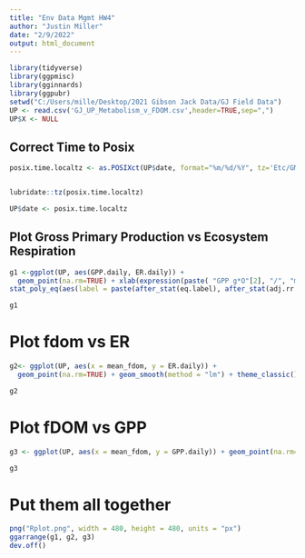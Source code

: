---
title: "Env Data Mgmt HW4"
author: "Justin Miller"
date: "2/9/2022"
output: html_document
---

```{r}
library(tidyverse)
library(ggpmisc)
library(gginnards)
library(ggpubr)
setwd("C:/Users/mille/Desktop/2021 Gibson Jack Data/GJ Field Data")
UP <- read.csv('GJ_UP_Metabolism_v_FDOM.csv',header=TRUE,sep=",")
UP$X <- NULL

```

## Correct Time to Posix
```{r}
posix.time.localtz <- as.POSIXct(UP$date, format="%m/%d/%Y", tz='Etc/GMT+6')


lubridate::tz(posix.time.localtz)

UP$date <- posix.time.localtz

```
## Plot Gross Primary Production vs Ecosystem Respiration
```{r, message= F}
g1 <-ggplot(UP, aes(GPP.daily, ER.daily)) +
  geom_point(na.rm=TRUE) + xlab(expression(paste( "GPP g*O"[2], "/", "m"^2, "/day)"))) + ylab(expression(paste( "ER g*O"[2], "/", "m"^2, "/day)"))) + geom_smooth(method = "lm") + theme_classic() + ggtitle("GPP v ER") + theme(plot.title = element_text(hjust = 0.5)) +
stat_poly_eq(aes(label = paste(after_stat(eq.label), after_stat(adj.rr.label), sep = "*\", \"*")), label.x = 1, label.y = 1.00, size = 2)

g1

```
# Plot fdom vs ER
```{r}
g2<- ggplot(UP, aes(x = mean_fdom, y = ER.daily)) +
  geom_point(na.rm=TRUE) + geom_smooth(method = "lm") + theme_classic() + ggtitle("fDOM  v ER")+ xlab("ppb") + ylab(expression(paste( "ER g*O"[2], "/", "m"^2, "/day)"))) + theme(plot.title = element_text(hjust = 0.5)) + stat_poly_eq(aes(label = paste(after_stat(eq.label), after_stat(adj.rr.label), sep = "*\", \"*")), label.x = 1, label.y = 1.00, size = 2)

g2
```
# Plot fDOM vs GPP
```{r}
g3 <- ggplot(UP, aes(x = mean_fdom, y = GPP.daily)) + geom_point(na.rm=TRUE)  + geom_smooth(method = "lm") + theme_classic() + ggtitle("fDOM  v Daily GPP")+ xlab("ppb") + ylab(expression(paste( "GPP g*O"[2], "/", "m"^2, "/day)"))) + theme(plot.title = element_text(hjust = 0.5)) + stat_poly_eq(aes(label = paste(after_stat(eq.label), after_stat(adj.rr.label), sep = "*\", \"*")), label.x = 1, label.y = 1.00, size= 2)

g3
```
# Put them all together
```{r}
png("Rplot.png", width = 480, height = 480, units = "px")
ggarrange(g1, g2, g3)
dev.off()
```


